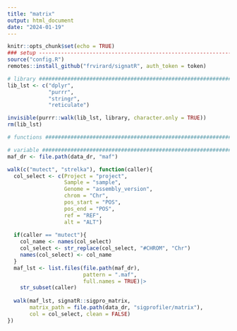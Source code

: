 ```yaml
---
title: "matrix"
output: html_document
date: "2024-01-19"
---
```


```r
knitr::opts_chunk$set(echo = TRUE)
### setup ----------------------------------------------------------------------
source("config.R")
remotes::install_github("frvirard/signatR", auth_token = token)

# library ######################################################################
lib_lst <- c("dplyr",
             "purrr",
             "stringr",
             "reticulate")

invisible(purrr::walk(lib_lst, library, character.only = TRUE))
rm(lib_lst)

# functions ####################################################################

# variable #####################################################################
maf_dr <- file.path(data_dr, "maf")
```

```r
walk(c("mutect", "strelka"), function(caller){
  col_select <- c(Project = "project",
                  Sample = "sample",
                  Genome = "assembly_version",
                  chrom = "Chr",
                  pos_start = "POS",
                  pos_end = "POS",
                  ref = "REF",
                  alt = "ALT")
  
  if(caller == "mutect"){
    col_name <- names(col_select)
    col_select <- str_replace(col_select, "#CHROM", "Chr")
    names(col_select) <- col_name
  }
  maf_lst <- list.files(file.path(maf_dr), 
                        pattern = ".maf", 
                        full.names = TRUE)|>
    str_subset(caller)
  
  walk(maf_lst, signatR::sigpro_matrix, 
       matrix_path = file.path(data_dr, "sigprofiler/matrix"),
       col = col_select, clean = FALSE)
})
```


